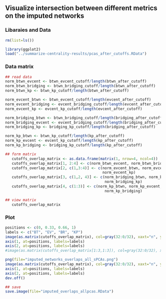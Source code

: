 ## Visualize intersection between different metrics on the imputed networks

### Libaraies and Data
```r

rm(list=ls())

library(ggplot2)
load("../summarize-centrality-results/pcas_after_cutoffs.RData")
```

### Data matrix
```r
## read data
norm_btwn_evcent <- btwn_evcent_cutoff/length(btwn_after_cutoff)
norm_btwn_bridging <- btwn_bridging_cutoff/length(btwn_after_cutoff)
norm_btwn_kp <- btwn_kp_cutoff/length(btwn_after_cutoff)

norm_evcent_btwn <- btwn_evcent_cutoff/length(evcent_after_cutoff)
norm_evcent_bridging <- evcent_bridging_cutoff/length(evcent_after_cutoff)
norm_evcent_kp <- evcent_kp_cutoff/length(evcent_after_cutoff)

norm_bridging_btwn <- btwn_bridging_cutoff/length(bridging_after_cutoff)
norm_bridging_evcent <- evcent_bridging_cutoff/length(bridging_after_cutoff)
norm_bridging_kp <- bridging_kp_cutoff/length(bridging_after_cutoff)

norm_kp_btwn <- btwn_kp_cutoff/length(kp_after_cutoff)
norm_kp_evcent <- evcent_kp_cutoff/length(kp_after_cutoff)
norm_kp_bridging <- bridging_kp_cutoff/length(kp_after_cutoff)

## form matrix
   cutoffs_overlap_matrix <- as.data.frame(matrix(1, nrow=4, ncol=4))
   cutoffs_overlap_matrix[1, 2:4] <- c(norm_btwn_evcent, norm_btwn_bridging, norm_btwn_kp)
   cutoffs_overlap_matrix[2, c(1,3:4)] <- c(norm_evcent_btwn, norm_evcent_bridging, 
                                            norm_evcent_kp)
   cutoffs_overlap_matrix[3, c(1,2, 4)] <- c(norm_bridging_btwn, norm_bridging_evcent,
                                             norm_bridging_kp)
   cutoffs_overlap_matrix[4, c(1:3)] <- c(norm_kp_btwn, norm_kp_evcent,
                                             norm_kp_bridging)

## view matrix
   cutoffs_overlap_matrix
```

### Plot
```r
positions <- c(0, 0.33, 0.66, 1)
labels <- c("BT", "EV", "BR", "KP")
image(as.matrix(cutoffs_overlap_matrix), col=gray(32:0/32), xaxt="n", yaxt="n")
axis(1, at=positions, labels=labels)
axis(2, at=positions, labels=labels)
#image(as.matrix(cutoffs_overlap_matrix[1:3,1:3]), col=gray(32:0/32), xaxt="n", yaxt="n")

png(file="imputed_networks_overlaps_all_sPCAs.png")
image(as.matrix(cutoffs_overlap_matrix), col=gray(32:0/32), xaxt="n", yaxt="n")
axis(1, at=positions, labels=labels)
axis(2, at=positions, labels=labels)
dev.off()
```

```r
## save
save.image(file="imputed_overlaps_allpcas.RData")
```
